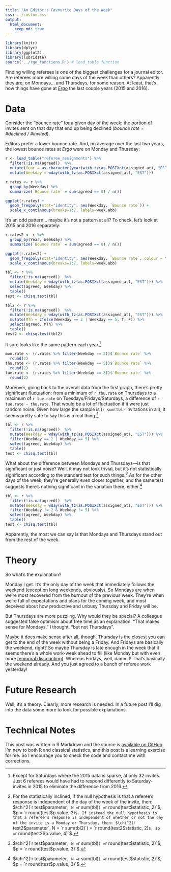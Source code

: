 ```yaml
---
title: "An Editor's Favourite Days of the Week"
css: ../custom.css
output:
  html_document:
    keep_md: true
---
```



```r
library(knitr)
library(dplyr)
library(ggplot2)
library(lubridate)
source('../rgo_functions.R') # load_table function
```


Finding willing referees is one of the biggest challenges for a journal editor. Are referees more willing some days of the week than others? Apparently they are, on Mondays... and Thursdays, for some reason. At least, that's how things have gone at [*Ergo*](http://ergophiljournal.org/) the last couple years (2015 and 2016).


# Data

Consider the "bounce rate" for a given day of the week: the portion of invites sent on that day that end up being declined (*bounce rate = #declined / #invited*).

Editors prefer a lower bounce rate. And, on average over the last two years, the lowest bounce rates at *Ergo* were on Monday and Thursday:

```r
r <- load_table("referee_assignments") %>%
  filter(!is.na(agreed))  %>%
  mutate(Year = as.character(year(with_tz(as.POSIXct(assigned_at), "EST")))) %>%
  mutate(Weekday = wday(with_tz(as.POSIXct(assigned_at), "EST")))

r.rates <- r %>%
  group_by(Weekday) %>%
  summarize(`Bounce rate` = sum(agreed == 0) / n())

ggplot(r.rates) +
  geom_freqpoly(stat="identity", aes(Weekday, `Bounce rate`)) +
  scale_x_continuous(breaks=1:7, labels=week.abb)
```

It's an odd pattern... maybe it's not a pattern at all? To check, let's look at 2015 and 2016 separately:

```r
r.rates2 <- r %>%
  group_by(Year, Weekday) %>%
  summarize(`Bounce rate` = sum(agreed == 0) / n())

ggplot(r.rates2) +
  geom_freqpoly(stat="identity", aes(Weekday, `Bounce rate`, colour = Year)) +
  scale_x_continuous(breaks=1:7, labels=week.abb)

tbl <- r %>%
  filter(!is.na(agreed))  %>%
  mutate(Weekday = wday(with_tz(as.POSIXct(assigned_at), "EST"))) %>%
  select(agreed, Weekday) %>%
  table()
test <- chisq.test(tbl)

tbl2 <- r %>%
  filter(!is.na(agreed))  %>%
  mutate(Weekday = wday(with_tz(as.POSIXct(assigned_at), "EST"))) %>%
  mutate(MTh = ifelse(Weekday == 2 | Weekday == 5, T, F)) %>%
  select(agreed, MTh) %>%
  table()
test2 <- chisq.test(tbl2)
```

It sure looks like the same pattern each year.[^0]

[^0]: Except for Saturdays where the 2015 data is sparse, at only 32 invites. Just 6 referees would have had to respond differently to Saturday-invites in 2015 to eliminate the difference from 2016.

```r
mon.rate <- (r.rates %>% filter(Weekday == 2))$`Bounce rate` %>%
  round(2)
thu.rate <- (r.rates %>% filter(Weekday == 5))$`Bounce rate` %>%
  round(2)
tue.rate <- (r.rates %>% filter(Weekday == 3))$`Bounce rate` %>%
  round(2)
```

Moreover, going back to the overall data from the first graph, there's pretty significant fluctuation: from a minimum of `r thu.rate` on Thursdays to a maximum of `r tue.rate` on Tuesdays/Fridays/Saturdays, a difference of `r tue.rate - thu.rate`. That would be a lot of fluctuation if it were just random noise. Given how large the sample is (`r sum(tbl)` invitations in all), it seems pretty safe to say this is a real thing.[^1]

[^1]: For the statistically inclined, if the null hypothesis is that a referee's response is independent of the day of the week of the invite, then: $\chi^2(`r test$parameter`, N = `r sum(tbl)`) = `r round(test$statistic, 2)`$, $p = `r round(test$p.value, 3)`$. If instead the null hypothesis is that a referee's response is independent of whether or not the day of the invite is a Monday or Thursday, then: $\chi^2(`r test2$parameter`, N = `r sum(tbl2)`) = `r round(test2$statistic, 2)`$, $p = `r round(test2$p.value, 4)`$.

```r
tbl <- r %>%
  filter(!is.na(agreed))  %>%
  mutate(Weekday = wday(with_tz(as.POSIXct(assigned_at), "EST"))) %>%
  filter(Weekday == 2 | Weekday == 5) %>%
  select(agreed, Weekday) %>%
  table()
test <- chisq.test(tbl)
```
What about the difference between Mondays and Thursdays---is that significant or just noise? Well, it may not look trivial, but it's not statistically significant according to the standard test for such things.[^2] As for the other days of the week, they're generally even closer together, and the same test suggests there's nothing significant in the variation there, either.[^3]

[^2]: $\chi^2(`r test$parameter`, N = `r sum(tbl)`) = `r round(test$statistic, 2)`$, $p = `r round(test$p.value, 3)`$.

```r
tbl <- r %>%
  filter(!is.na(agreed))  %>%
  mutate(Weekday = wday(with_tz(as.POSIXct(assigned_at), "EST"))) %>%
  filter(Weekday != 2 & Weekday != 5) %>%
  select(agreed, Weekday) %>%
  table()
test <- chisq.test(tbl)
```

[^3]: $\chi^2(`r test$parameter`, N = `r sum(tbl)`) = `r round(test$statistic, 2)`$, $p = `r round(test$p.value, 3)`$.

Apparently, the most we can say is that Mondays and Thursdays stand out from the rest of the week.


# Theory

So what's the explanation?

Monday I get. It's the only day of the week that immediately follows the weekend (except on long weekends, obviously). So Mondays are when we're most recovered from the burnout of the previous week. They're when we're full of expectations and plans for the coming week, and most deceived about how productive and unbusy Thursday and Friday will be.

But Thursdays are more puzzling. Why would they be special? A colleague suggested false optimism about free time as an explanation. "That makes sense for Mondays," I thought, "but not Thursdays".

Maybe it does make sense after all, though. Thursday is the closest you can get to the end of the week without being a Friday. And Fridays are basically the weekend, right? So maybe Thursday is late enough in the week that it seems there's a whole work-week ahead to fill (like Monday but with even more [temporal discounting](https://en.wikipedia.org/wiki/Temporal_discounting)). Whereas Fridays, well, dammit! That's basically the weekend already. And you just agreed to a bunch of referee work yesterday!


# Future Research

Well, it's a theory. Clearly, more research is needed. In a future post I'll dig into the data some more to look for possible explanations.


# Technical Notes

This post was written in R Markdown and the source is [available on GitHub](https://github.com/jweisber/rgo/blob/master/editor%20favourite%20days/editor%20favourite%20days.Rmd). I'm new to both R and classical statistics, and this post is a learning exercise for me. So I encourage you to check the code and contact me with corrections.
